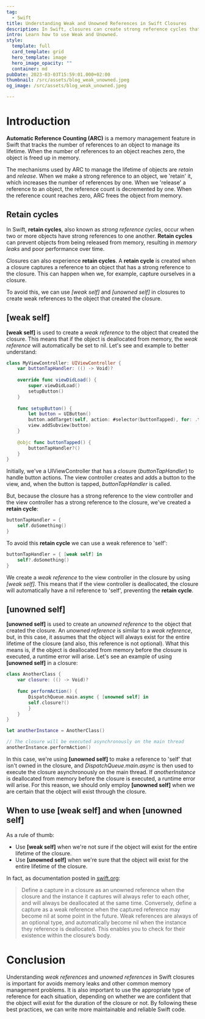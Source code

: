 ```yaml
---
tag:
  - Swift
title: Understanding Weak and Unowned References in Swift Closures
description: In Swift, closures can create strong reference cycles that lead to memory leaks and prevent objects from being deallocated from memory. To avoid this, we can use weak and unowned references in closures to create safe and efficient code. This article explains how to use [weak self] and [unowned self] to create weak references in closures, and provides examples of when to use each one.
intro: Learn how to use Weak and Unowned.
style:
  template: full
  card_template: grid
  hero_template: image
  hero_image_opacity: ""
  container: md
pubDate: 2023-03-03T15:59:01.000+02:00
thumbnail: /src/assets/blog_weak_unowned.jpeg
og_image: /src/assets/blog_weak_unowned.jpeg

---
```



# Introduction
**Automatic Reference Counting (ARC)** is a memory management feature in Swift that tracks the number of references to an object to manage its lifetime. When the number of references to an object reaches zero, the object is freed up in memory.

The mechanisms used by ARC to manage the lifetime of objects are *retain* and *release*. When we make a strong reference to an object, we 'retain' it, which increases the number of references by one. When we 'release' a reference to an object, the reference count is decremented by one. When the reference count reaches zero, ARC frees the object from memory.


## Retain cycles
In Swift, **retain cycles**, also known as *strong reference cycles*, occur when two or more objects have strong references to one another. **Retain cycles** can prevent objects from being released from memory, resulting in *memory leaks* and poor performance over time.

Closures can also experience **retain cycles**. A **retain cycle** is created when a closure captures a reference to an object that has a strong reference to the closure. This can happen when we, for example, capture ourselves in a closure.

To avoid this, we can use *[weak self]* and *[unowned self]* in closures to create weak references to the object that created the closure.

## [weak self]
**[weak self]** is used to create a *weak reference* to the object that created the closure. This means that if the object is deallocated from memory, the *weak reference* will automatically be set to nil. Let's see and example to better understand:

```swift
class MyViewController: UIViewController {
    var buttonTapHandler: (() -> Void)?
    
    override func viewDidLoad() {
        super.viewDidLoad()
        setupButton()
    }
    
    func setupButton() {
        let button = UIButton()
        button.addTarget(self, action: #selector(buttonTapped), for: .touchUpInside)
        view.addSubview(button)
    }
    
    @objc func buttonTapped() {
        buttonTapHandler?()
    }
}
```
Initially, we've a UIViewController that has a closure (*buttonTapHandler*) to handle button actions. The view controller creates and adds a button to the view, and, when the button is tapped, *buttonTapHandler* is called.

But, because the closure has a strong reference to the view controller and the view controller has a strong reference to the closure, we've created a **retain cycle**:
```swift
buttonTapHandler = {
    self.doSomething()
}
```
To avoid this **retain cycle** we can use a weak reference to 'self':
```swift
buttonTapHandler = { [weak self] in
    self?.doSomething()
}
```
We create a *weak reference* to the view controller in the closure by using *[weak self]*. This means that if the view controller is deallocated, the closure will automatically have a nil reference to 'self', preventing the **retain cycle**.

## [unowned self]

**[unowned self]** is used to create an *unowned reference* to the object that created the closure. An *unowned reference* is similar to a *weak reference*, but, in this case, it assumes that the object will always exist for the entire lifetime of the closure (and also, this reference is not optional).
What this means is, if the object is deallocated from memory before the closure is executed, a runtime error will arise. Let's see an example of using **[unowned self]** in a closure:

```swift
class AnotherClass {
    var closure: (() -> Void)?
    
    func performAction() {
        DispatchQueue.main.async { [unowned self] in
        self.closure?()
        }
    }
}

let anotherInstance = AnotherClass()

// The closure will be executed asynchronously on the main thread
anotherInstance.performAction()
```

In this case, we're using **[unowned self]** to make a reference to 'self' that isn't owned in the closure, and *DispatchQueue.main.async* is then used to execute the closure asynchronously on the main thread. If *anotherInstance* is deallocated from memory before the closure is executed, a runtime error will arise. For this reason, we should only employ **[unowned self]** when we are certain that the object will exist through the closure.

## When to use [weak self] and when [unowned self]
As a rule of thumb:
* Use **[weak self]** when we're not sure if the object will exist for the entire lifetime of the closure.
* Use **[unowned self]** when we're sure that the object will exist for the entire lifetime of the closure.

In fact, as documentation posted in [swift.org](https://docs.swift.org/swift-book/documentation/the-swift-programming-language/automaticreferencecounting/#Weak-and-Unowned-References):

> Define a capture in a closure as an unowned reference when the closure and the instance it captures will always refer to each other, and will always be deallocated at the same time. Conversely, define a capture as a weak reference when the captured reference may become nil at some point in the future. Weak references are always of an optional type, and automatically become nil when the instance they reference is deallocated. This enables you to check for their existence within the closure’s body.


# Conclusion
Understanding *weak references* and *unowned references* in Swift closures is important for avoids memory leaks and other common memory management problems. It is also important to use the appropriate type of reference for each situation, depending on whether we are confident that the object will exist for the duration of the closure or not. By following these best practices, we can write more maintainable and reliable Swift code.

